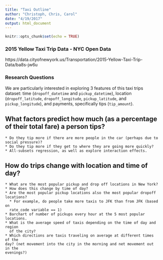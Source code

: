 ```yaml
---
title: "Taxi Outline"
author: "Christoph, Chris, Carol"
date: "4/19/2017"
output: html_document
---
```


```r
knitr::opts_chunk$set(echo = TRUE)
```

### 2015 Yellow Taxi Trip Data - NYC Open Data
https://data.cityofnewyork.us/Transportation/2015-Yellow-Taxi-Trip-Data/ba8s-jw6u

### Research Questions
We are particularly interested in exploring 3 features of this taxi trips 
dataset: time (`dropoff_datetime` and `pickup_datetime`), location 
(`dropoff_latitude`, `dropoff_longitude`, `pickup_latitude`, and
`pickup_longitude`), and payments, specifically tips (`tip_amount`). 

## What factors predict how much (as a percentage of their total fare) a person tips?
    * Do they tip more if there are more people in the car (perhaps due to 
    social pressure)? 
    * Do they tip more if they get to where they are going more quickly?
    * All-subsets regression, as well as explore interaction effects.

## How do trips change with location and time of day?
    * What are the most popular pickup and drop off locations in New York? 
    * How does this change by time of day?
    * Are the most popular pickup locations also the most popular dropoff 
    locations?
      * For example, do people take more taxis to JFK than from JFK (based on 
      rate_code variable == 1) 
    * Barchart of number of pickups every hour at the 5 most popular locations.
    * What is the average speed of taxis depending on the time of day and region 
      of the city? 
    * Which directions are taxis traveling on average at different times of the 
    day? (net movement into the city in the morning and net movement out in the 
    evenings?)
